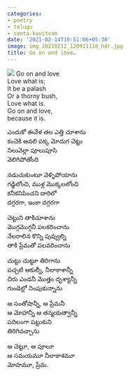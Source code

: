 ```yaml
---
categories:
- poetry
- telugu
- sonta-kavitvam
date: '2021-02-14T10:51:06+05:30'
image: img_20210212_120911118_hdr.jpg
title: Go on and love…
---
```


![](img_20210212_120911118_hdr.jpg) Go on and love<br>
Love what is;<br>
It be a palash<br>
Or a thorny bush,<br>
Love what is.<br>
Go on and love,<br>
because it is.

 ఎందుకో ఈవేళ తల ఎత్తి చూశాను<br>
కంచెకి ఆవలి పక్క మోదుగ చెట్టు<br>
నిలువెల్లా పూలుపూసి<br>
వెలిగిపోతోంది

 నడుచుకుంటూ వెళ్ళిపోయాను<br>
గడ్డిలోంచి, ముళ్ల మొక్కలలోంచి<br>
కనీకనిపించని దారిలో<br>
దగ్గరగా, ఇంకా దగ్గరగా

 చెట్టుని తాకిచూశాను<br>
మొగ్గమొగ్గనీ పలకరించాను<br>
నేలరాలిన కొన్ని పువ్వుల్ని<br>
తాకి ప్రేమతో పలవరించాను

 చుట్టు చుట్టూ తిరిగాను<br>
పచ్చటి ఆకుల్నీ, నీలాకాశాన్నీ<br>
చిరు ఎండనీ మొత్తం దృశ్యాన్నీ<br>
గుండెల్లో నింపుకున్నాను

 ఆ సంతోషాన్నీ, ఆ ప్రేమనీ<br>
ఆ మోహాన్నీ ఆ తన్మయత్వాన్నీ<br>
పదిలంగా పట్టుకుని<br>
తిరిగివచ్చాను

 ఆ చెట్టూ, ఆ పూలూ<br>
ఆ సమయమూ నీలాకాశమూ<br>
మోహమూ, ప్రేమ.

<br>

<!--
post-708
https://venugvgk.wordpress.com/2021/02/14/go-on-and-love/
-->
